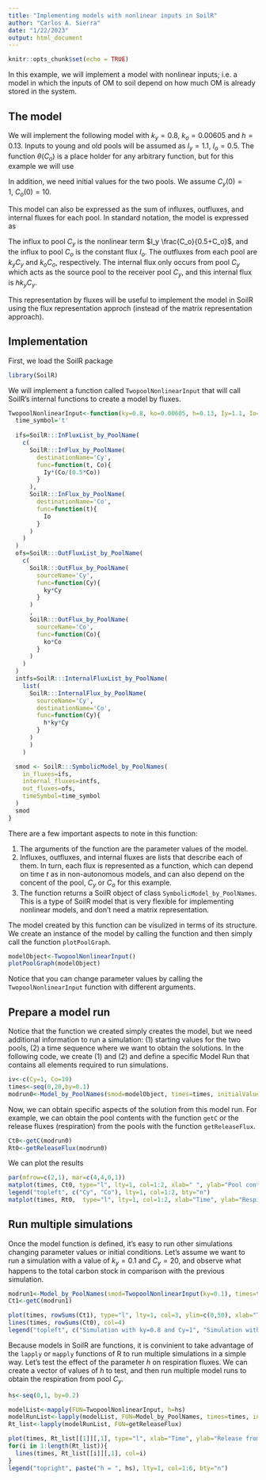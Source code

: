 ---
title: "Implementing models with nonlinear inputs in SoilR"
author: "Carlos A. Sierra"
date: "1/22/2023"
output: html_document
---


```{r setup, include=FALSE}
knitr::opts_chunk$set(echo = TRUE)
```

In this example, we will implement a model with nonlinear inputs; i.e. a model in which the inputs of OM to soil depend on how much OM is already stored in the system. 

## The model
We will implement the following model
\begin{equation}
\frac{dC}{dt}=\begin{bmatrix}
              \theta (C_o) & 0 \\
              0 & 1 
              \end{bmatrix} \cdot
              \begin{bmatrix}
              I_y\\
              I_o
              \end{bmatrix}
              +
               \begin{bmatrix}
              -k_y & 0 \\
              h \, k_y & -k_o
              \end{bmatrix} \cdot
               \begin{bmatrix}
              C_y\\
              C_o
              \end{bmatrix}
\end{equation}
with $k_y=0.8$, $k_o=0.00605$ and $h=0.13$. Inputs to young and old pools will be assumed as $I_y=1.1$, $I_o=0.5$. The function $\theta(C_o)$ is a place holder for any arbitrary function, but for this example we will use
\begin{equation}
\theta = \frac{C_o}{0.5+C_o}
\end{equation}

In addition, we need initial values for the two pools. We assume $C_y(0) =1, \ C_o(0) = 10$.

This model can also be expressed as the sum of influxes, outfluxes, and internal fluxes for each pool. 
In standard notation, the model is expressed as
\begin{equation}
 \begin{aligned}
 \frac{d C_y}{dt} &= I_y \frac{C_o}{0.5+C_o} - k_y C_y \\
 \frac{d C_o}{dt} &= I_o + h k_y C_y - k_o C_o\\
 \end{aligned}
\end{equation}

The influx to pool $C_y$ is the nonlinear term $I_y \frac{C_o}{0.5+C_o}$, and the influx to pool $C_o$ is the constant flux $I_o$. The outfluxes from each pool are $k_y C_y$ and $k_o C_o$, respectively. The internal flux only occurs from pool $C_y$ which acts as the source pool to the receiver pool $C_y$, and this internal flux is $h k_y C_y$.

This representation by fluxes will be useful to implement the model in SoilR using the flux representation approch (instead of the matrix representation approach).

## Implementation

First, we load the SoilR package
```{r}
library(SoilR)
```

We will implement a function called `TwopoolNonlinearInput` that will call SoilR's internal functions to create a model by fluxes. 

```{r}
TwopoolNonlinearInput<-function(ky=0.8, ko=0.00605, h=0.13, Iy=1.1, Io=0.5){
  time_symbol='t'
  
  ifs=SoilR:::InFluxList_by_PoolName(
    c(
      SoilR:::InFlux_by_PoolName(
        destinationName='Cy',
        func=function(t, Co){
          Iy*(Co/(0.5*Co))
        }
      ),
      SoilR:::InFlux_by_PoolName(
        destinationName='Co',
        func=function(t){
          Io
        }
      )
    )
  )
  ofs=SoilR:::OutFluxList_by_PoolName(
    c(
      SoilR:::OutFlux_by_PoolName(
        sourceName='Cy',
        func=function(Cy){
          ky*Cy
        }
      )
      ,
      SoilR:::OutFlux_by_PoolName(
        sourceName='Co',
        func=function(Co){
          ko*Co
        }
      )
    )
  )
  intfs=SoilR:::InternalFluxList_by_PoolName(
    list(
      SoilR:::InternalFlux_by_PoolName(
        sourceName='Cy',
        destinationName='Co',
        func=function(Cy){
          h*ky*Cy
        }
      )
      )
    )

  smod <- SoilR:::SymbolicModel_by_PoolNames(
    in_fluxes=ifs,
    internal_fluxes=intfs,
    out_fluxes=ofs,
    timeSymbol=time_symbol
  )
  smod
}

```

There are a few important aspects to note in this function:

1. The arguments of the function are the parameter values of the model.
2. Influxes, outfluxes, and internal fluxes are lists that describe each of them. In turn, each flux is represented as a function, which can depend on time $t$ as in non-autonomous models, and can also depend on the concent of the pool, $C_y$ or $C_o$ for this example. 
3. The function returns a SoilR object of class `SymbolicModel_by_PoolNames`. This is a type of SoilR model that is very flexible for implementing nonlinear models, and don't need a matrix representation. 

The model created by this function can be visulized in terms of its structure. We create an instance of the model by calling the function and then simply call the function `plotPoolGraph`. 

```{r}
modelObject<-TwopoolNonlinearInput()
plotPoolGraph(modelObject)
```

Notice that you can change parameter values by calling the `TwopoolNonlinearInput` function with different arguments. 

## Prepare a model run
Notice that the function we created simply creates the model, but we need additional information to run a simulation: (1) starting values for the two pools, (2) a time sequence where we want to obtain the solutions. In the following code, we create (1) and (2) and define a specific Model Run that contains all elements required to run simulations.

```{r}
iv<-c(Cy=1, Co=10)
times<-seq(0,20,by=0.1)
modrun0<-Model_by_PoolNames(smod=modelObject, times=times, initialValues=iv)

```

Now, we can obtain specific aspects of the solution from this model run. For example, we can obtain the pool contents with the function `getC` or the release fluxes (respiration) from the pools with the function `getReleaseFlux`.

```{r}
Ct0<-getC(modrun0)
Rt0<-getReleaseFlux(modrun0)
```

We can plot the results

```{r}
par(mfrow=c(2,1), mar=c(4,4,0,1))
matplot(times, Ct0, type="l", lty=1, col=1:2, xlab=" ", ylab="Pool contents", bty="n")
legend("topleft", c("Cy", "Co"), lty=1, col=1:2, bty="n")
matplot(times, Rt0,  type="l", lty=1, col=1:2, xlab="Time", ylab="Respiration", bty="n")
```

## Run multiple simulations
Once the model function is defined, it's easy to run other simulations changing parameter values or initial conditions. 
Let's assume we want to run a simulation with a value of $k_y = 0.1$ and $C_y =20$, and observe what happens to the total carbon stock in comparison with the previous simulation.

```{r}
modrun1<-Model_by_PoolNames(smod=TwopoolNonlinearInput(ky=0.1), times=times, initialValues=c(Cy=20, Co=10))
Ct1<-getC(modrun1)

plot(times, rowSums(Ct1), type="l", lty=1, col=3, ylim=c(0,50), xlab="Time", ylab="Total carbon stock", bty="n")
lines(times, rowSums(Ct0), col=4)
legend("topleft", c("Simulation with ky=0.8 and Cy=1", "Simulation with ky=0.1 and Cy=20"), lty=1, col=c(4,3), bty="n")
```


Because models in SoilR are functions, it is convinient to take advantage of the `lapply` or `mapply` functions of R to run multiple simulations in a simple way. 
Let's test the effect of the parameter $h$ on respiration fluxes. We can create a vector of values of $h$ to test, and then run multiple model runs to obtain the respiration from pool $C_y$. 

```{r}
hs<-seq(0,1, by=0.2)

modelList<-mapply(FUN=TwopoolNonlinearInput, h=hs)
modelRunList<-lapply(modelList, FUN=Model_by_PoolNames, times=times, initialValues=iv)
Rt_list<-lapply(modelRunList, FUN=getReleaseFlux)

plot(times, Rt_list[[1]][,1], type="l", xlab="Time", ylab="Release from Cy pool")
for(i in 1:length(Rt_list)){
  lines(times, Rt_list[[i]][,1], col=i)
}
legend("topright", paste("h = ", hs), lty=1, col=1:6, bty="n")
```


